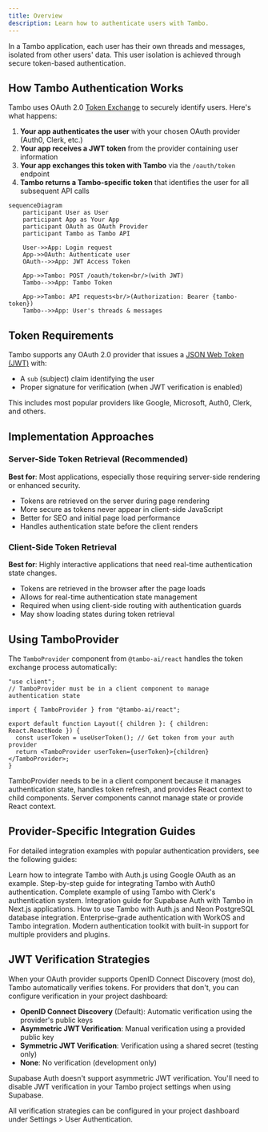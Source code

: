 ```yaml
---
title: Overview
description: Learn how to authenticate users with Tambo.
---
```


In a Tambo application, each user has their own threads and messages, isolated from other users' data. This user isolation is achieved through secure token-based authentication.

## How Tambo Authentication Works

Tambo uses OAuth 2.0 [Token Exchange](https://datatracker.ietf.org/doc/html/rfc8693) to securely identify users. Here's what happens:

1. **Your app authenticates the user** with your chosen OAuth provider (Auth0, Clerk, etc.)
2. **Your app receives a JWT token** from the provider containing user information
3. **Your app exchanges this token with Tambo** via the `/oauth/token` endpoint
4. **Tambo returns a Tambo-specific token** that identifies the user for all subsequent API calls

```mermaid
sequenceDiagram
    participant User as User
    participant App as Your App
    participant OAuth as OAuth Provider
    participant Tambo as Tambo API

    User->>App: Login request
    App->>OAuth: Authenticate user
    OAuth-->>App: JWT Access Token

    App->>Tambo: POST /oauth/token<br/>(with JWT)
    Tambo-->>App: Tambo Token

    App->>Tambo: API requests<br/>(Authorization: Bearer {tambo-token})
    Tambo-->>App: User's threads & messages
```

## Token Requirements

Tambo supports any OAuth 2.0 provider that issues a [JSON Web Token (JWT)](https://datatracker.ietf.org/doc/html/rfc7519) with:

- A `sub` (subject) claim identifying the user
- Proper signature for verification (when JWT verification is enabled)

This includes most popular providers like Google, Microsoft, Auth0, Clerk, and others.

## Implementation Approaches

### Server-Side Token Retrieval (Recommended)

**Best for**: Most applications, especially those requiring server-side rendering or enhanced security.

- Tokens are retrieved on the server during page rendering
- More secure as tokens never appear in client-side JavaScript
- Better for SEO and initial page load performance
- Handles authentication state before the client renders

### Client-Side Token Retrieval

**Best for**: Highly interactive applications that need real-time authentication state changes.

- Tokens are retrieved in the browser after the page loads
- Allows for real-time authentication state management
- Required when using client-side routing with authentication guards
- May show loading states during token retrieval

## Using TamboProvider

The `TamboProvider` component from `@tambo-ai/react` handles the token exchange process automatically:

```tsx title="Basic Setup"
"use client";
// TamboProvider must be in a client component to manage authentication state

import { TamboProvider } from "@tambo-ai/react";

export default function Layout({ children }: { children: React.ReactNode }) {
  const userToken = useUserToken(); // Get token from your auth provider
  return <TamboProvider userToken={userToken}>{children}</TamboProvider>;
}
```

<Callout type="info" title="Why Client Component Required">
  TamboProvider needs to be in a client component because it manages
  authentication state, handles token refresh, and provides React context to
  child components. Server components cannot manage state or provide React
  context.
</Callout>

## Provider-Specific Integration Guides

For detailed integration examples with popular authentication providers, see the following guides:

<Cards>
  <Card href="/concepts/user-authentication/nextauth" title="Auth.js">
    Learn how to integrate Tambo with Auth.js using Google OAuth as an example.
  </Card>
  <Card href="/concepts/user-authentication/auth0" title="Auth0">
    Step-by-step guide for integrating Tambo with Auth0 authentication.
  </Card>
  <Card href="/concepts/user-authentication/clerk" title="Clerk">
    Complete example of using Tambo with Clerk's authentication system.
  </Card>
  <Card href="/concepts/user-authentication/supabase" title="Supabase">
    Integration guide for Supabase Auth with Tambo in Next.js applications.
  </Card>
  <Card href="/concepts/user-authentication/neon" title="Neon">
    How to use Tambo with Auth.js and Neon PostgreSQL database integration.
  </Card>
  <Card href="/concepts/user-authentication/workos" title="WorkOS">
    Enterprise-grade authentication with WorkOS and Tambo integration.
  </Card>
  <Card href="/concepts/user-authentication/better-auth" title="Better Auth">
    Modern authentication toolkit with built-in support for multiple providers
    and plugins.
  </Card>
</Cards>

## JWT Verification Strategies

When your OAuth provider supports OpenID Connect Discovery (most do), Tambo automatically verifies tokens. For providers that don't, you can configure verification in your project dashboard:

- **OpenID Connect Discovery** (Default): Automatic verification using the provider's public keys
- **Asymmetric JWT Verification**: Manual verification using a provided public key
- **Symmetric JWT Verification**: Verification using a shared secret (testing only)
- **None**: No verification (development only)

<Callout type="warn" title="Supabase Exception">
  Supabase Auth doesn't support asymmetric JWT verification. You'll need to
  disable JWT verification in your Tambo project settings when using Supabase.
</Callout>

All verification strategies can be configured in your project dashboard under Settings > User Authentication.
